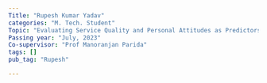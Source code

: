 ```yaml
---
Title: "Rupesh Kumar Yadav"
categories: "M. Tech. Student"
Topic: "Evaluating Service Quality and Personal Attitudes as Predictors of Overall Satisfaction of Urban Buses"
Passing year: "July, 2023"
Co-supervisor: "Prof Manoranjan Parida"
tags: []
pub_tag: "Rupesh"

---
```




